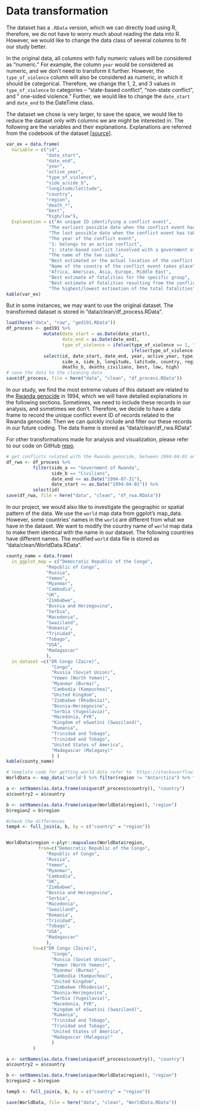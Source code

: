 # Data transformation

The dataset has a `.RData` version, which we can directly load using R, therefore, we do not have to worry much about reading the data into R. However, we would like to change the data class of several columns to fit our study better.

In the original data, all columns with fully numeric values will be considered as "numeric." For example, the column `year` would be considered as numeric, and we don't need to transform it further. However, the `type_of_violence` column will also be considered as numeric, in which it should be categorical. Therefore, we change the 1, 2, and 3 values in `type_of_violence` to categories -- "state-based conflict", "non-state conflict", and " one-sided violence." Further, we would like to change the `date_start` and `date_end` to the DateTime class.

The dataset we chose is very larger, to save the space, we would like to reduce the dataset only with columns we are might be interested in. The following are the variables and their explanations. Explanations are referred from the codebook of the dataset [[source](https://ucdp.uu.se/downloads/ged/ged191.pdf)].
```r
var_ex = data.frame(
  Variable = c("id",
               "date_start",
               "date_end",
               "year",
               "active_year",
               "type_of_violence",
               "side_a/side_b",
               "longitude/latitude",
               "country",
               "region",
               "death_*",
               "best",
               "high/low"),
  Explanation = c("An unique ID identifying a conflict event",
                "The earliest possible date when the conflict event has taken place",
                "The last possible date when the conflict event has taken place",
                "The year of the conflict event",
                "1: belongs to an active conflict",
                "1: state-based conflict (involved with a government of a state or any opposition organization or alliance of organizations); 2: non-state conflict (between organized armed groups); 3: one-sided violence (against civilians)",
                "The name of the two sides",
                "Best estimated or the actual location of the conflict event takes place",
                "Name of the country of the conflict event takes place",
                "Africa, Americas, Asia, Europe, Middle East",
                "Best estimate of fatalities for the specific group",
                "Best estimate of fatalities resulting from the conflict event",
                "The highest/lowest estimation of the total fatalities"))
kable(var_ex)
```

But in some instances, we may want to use the original dataset. The transformed dataset is stored in "data/clean/df_process.RData".

```r
load(here("data", "raw", "ged191.RData"))
df_process <- ged191 %>%
              mutate(date_start = as.Date(date_start),
                     date_end = as.Date(date_end),
                     type_of_violence = ifelse(type_of_violence == 1, "state-based conflict",
                                               ifelse(type_of_violence == 2, "non-state conflict", "one-side violence"))) %>%
              select(id, date_start, date_end, year, active_year, type_of_violence,
                     side_a, side_b, longitude, latitude, country, region, deaths_a,
                     deaths_b, deaths_civilians, best, low, high)
# save the data to the cleaning data
save(df_process, file = here("data", "clean", "df_process.RData"))
```

In our study, we find the most extreme values of this dataset are related to the [Rwanda genocide](https://en.wikipedia.org/wiki/Rwandan_genocide) in 1994, which we will have detailed explanations in the following sections. Sometimes, we need to include these records in our analysis, and sometimes we don't. Therefore, we decide to have a data frame to record the unique conflict event ID of records related to the Rwanda genocide. Then we can quickly include and filter our these records in our future coding. The data frame is stored as "data/clean/df_rwa.RData".

For other transformations made for analysis and visualization, please refer to our code on GitHub [repo](https://github.com/tonyytliu/edav_final_project).

```r
# get conflicts related with the Rwanda genocide, between 1994-04-01 and 1994-07-31
df_rwa <- df_process %>%
          filter(side_a == "Government of Rwanda",
                 side_b == "Civilians",
                 date_end <= as.Date("1994-07-31"),
                 date_start >= as.Date("1994-04-01")) %>%
          select(id)
save(df_rwa, file = here("data", "clean", "df_rwa.RData"))
```

In our project, we would also like to investigate the geographic or spatial pattern of the data. We use the `world` map data from ggplot's map_data. However, some countries' names in the `world` are different from what we have in the dataset.  We want to modify the country name of `world` map data to make them identical with the name in our dataset. The following countries have different names. The modified `world` data file is stored as "data/clean/WorldData.RData".

```r
county_name = data.frame(
  in_ggplot_map = c("Democratic Republic of the Congo",
               "Republic of Congo",
               "Russia",
               "Yemen",
               "Myanmar",
               "Cambodia",
               "UK",
               "Zimbabwe",
               "Bosnia and Herzegovina",
               "Serbia",
               "Macedonia",
               "Swaziland",
               "Romania",
               "Trinidad",
               "Tobago",
               "USA",
               "Madagascar"
               ),
  in_dataset =c("DR Congo (Zaire)",
                 "Congo",
                 "Russia (Soviet Union)",
                 "Yemen (North Yemen)",
                 "Myanmar (Burma)",
                 "Cambodia (Kampuchea)",
                 "United Kingdom",
                 "Zimbabwe (Rhodesia)",
                 "Bosnia-Herzegovina",
                 "Serbia (Yugoslavia)",
                 "Macedonia, FYR",
                 "Kingdom of eSwatini (Swaziland)",
                 "Rumania",
                 "Trinidad and Tobago",
                 "Trinidad and Tobago",
                 "United States of America",
                 "Madagascar (Malagasy)"
                 ) )
kable(county_name)
```

```r
# template code for getting world data refer to  https://stackoverflow.com/questions/30706124/plotting-the-world-map-in-r
WorldData <- map_data('world') %>% filter(region != "Antarctica") %>% fortify

a <- setNames(as.data.frame(unique(df_process$country)), "country")
a$country2 = a$country

b <- setNames(as.data.frame(unique(WorldData$region)), "region")
b$region2 = b$region

#check the differences
temp4 <- full_join(a, b, by = c("country" = "region"))


WorldData$region <-plyr::mapvalues(WorldData$region, 
            from=c("Democratic Republic of the Congo",
               "Republic of Congo",
               "Russia",
               "Yemen",
               "Myanmar",
               "Cambodia",
               "UK",
               "Zimbabwe",
               "Bosnia and Herzegovina",
               "Serbia",
               "Macedonia",
               "Swaziland",
               "Romania",
               "Trinidad",
               "Tobago",
               "USA",
               "Madagascar"
               ),
          to=c("DR Congo (Zaire)",
                 "Congo",
                 "Russia (Soviet Union)",
                 "Yemen (North Yemen)",
                 "Myanmar (Burma)",
                 "Cambodia (Kampuchea)",
                 "United Kingdom",
                 "Zimbabwe (Rhodesia)",
                 "Bosnia-Herzegovina",
                 "Serbia (Yugoslavia)",
                 "Macedonia, FYR",
                 "Kingdom of eSwatini (Swaziland)",
                 "Rumania",
                 "Trinidad and Tobago",
                 "Trinidad and Tobago",
                 "United States of America",
                 "Madagascar (Malagasy)"
                 ) 
          )

a <- setNames(as.data.frame(unique(df_process$country)), "country")
a$country2 = a$country

b <- setNames(as.data.frame(unique(WorldData$region)), "region")
b$region2 = b$region

temp5 <- full_join(a, b, by = c("country" = "region"))

save(WorldData, file = here("data", "clean", "WorldData.RData"))
```
